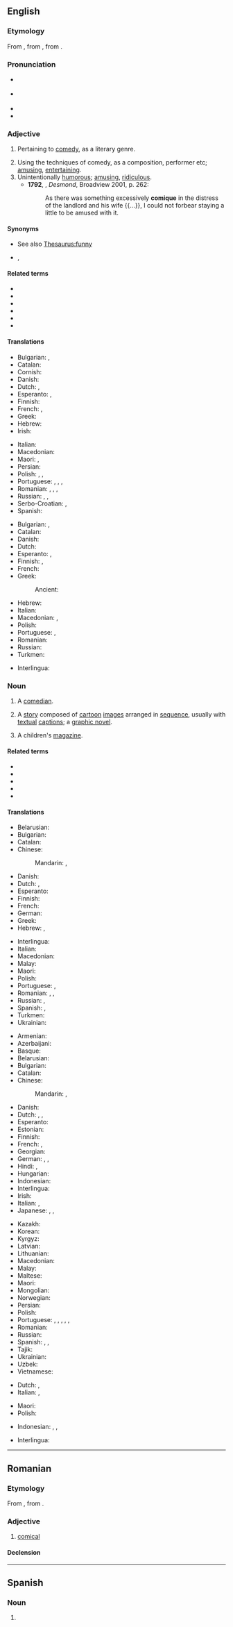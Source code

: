 {{also|Comic|cómic|còmic|çomıç}}
==English==
{{wikipedia}}

===Etymology===
From {{der|en|la|comicus}}, from {{der|en|grc|κωμικός||relating to comedy|sc=polytonic}}, from {{m|grc|κῶμος||carousal|sc=polytonic}}.

===Pronunciation===
* {{a|RP}} {{IPA|en|/ˈkɒmɪk/}}
* {{a|GenAm}} {{IPA|en|/ˈkɑmɪk/}}
* {{audio|en|en-us-comic.ogg|Audio (US)}}
* {{rhymes|en|ɒmɪk|q1=Received Pronunciation|ɑmɪk|q2=General American|s=2}}

===Adjective===
{{en-adj}}

# Pertaining to [[comedy]], as a literary genre. {{defdate|from 16th c.}}
#: {{ux|en|'''comic''' genius}}
#: {{ux|en|a '''comic''' stereotype}}
# Using the techniques of comedy, as a composition, performer etc; [[amusing]], [[entertaining]]. {{defdate|from 16th c.}}
# Unintentionally [[humorous]]; [[amusing]], [[ridiculous]]. {{defdate|from 17th c.}}
#*'''1792''', {{w|Charlotte Smith (writer)|Charlotte Smith}}, ''Desmond'', Broadview 2001, p. 262:
#*:As there was something excessively '''comique''' in the distress of the landlord and his wife {{...}}, I could not forbear staying a little to be amused with it.

====Synonyms====
* See also [[Thesaurus:funny]]
* {{sense|comedy}} {{l|en|comedic}}, {{l|en|comical}}

====Related terms====
* {{l|en|comedian}}
* {{l|en|comical}}
* {{l|en|comicality}}
* {{l|en|comically}}
* {{l|en|comicalness}}
* {{l|en|comic strip}}

====Translations====
{{trans-top|being funny}}
* Bulgarian: {{t+|bg|смешен}}, {{t+|bg|комичен}}
* Catalan: {{t+|ca|còmic}}
* Cornish: {{t|kw|hwarthus}}
* Danish: {{t|da|komisk}}
* Dutch: {{t+|nl|grappig}}, {{t+|nl|komisch}}
* Esperanto: {{t|eo|komedia}}, {{t|eo|komika}}
* Finnish: {{t+|fi|koominen}}
* French: {{t+|fr|comique|m|f}}, {{t+|fr|cocasse|m|f}}
* Greek: {{t+|el|κωμικός|m}}
* Hebrew: {{t+|he|קומי|m|tr=qomi}}
* Irish: {{t|ga|greannmhar}}
{{trans-mid}}
* Italian: {{t+|it|comico}}
* Macedonian: {{t|mk|комичен|m}}
* Maori: {{t|mi|hātakēhi}}, {{t|mi|whakakata}}
* Persian: {{t+|fa|کمیک|tr=komik|sc=fa-Arab}}
* Polish: {{t+|pl|komiczny}}, {{t+|pl|śmieszny}}, {{t+|pl|zabawny}}
* Portuguese: {{t+|pt|cômico}} {{qualifier|Brazil}}, {{t+|pt|cómico}} {{qualifier|Portugal}}, {{t+|pt|engraçado}}, {{t+|pt|divertido}}
* Romanian: {{t+|ro|comic}}, {{t+|ro|haios}}, {{t+|ro|amuzant}}, {{t+|ro|caraghios}}
* Russian: {{t+|ru|коми́ческий}}, {{t+|ru|смешно́й}}, {{t+|ru|коми́чный}}
* Serbo-Croatian: {{t+|sh|kòmičan}}, {{t+|sh|smijéšan}}
* Spanish: {{t+|es|cómico}}
{{trans-bottom}}

{{trans-top|related to comedy}}
* Bulgarian: {{t+|bg|комичен}}, {{t|bg|комедиен}}
* Catalan: {{t+|ca|còmic}}
* Danish: {{t|da|komisk}}
* Dutch: {{t+|nl|komisch}}
* Esperanto: {{t|eo|komedia}}, {{t|eo|komika}}
* Finnish: {{t+|fi|koominen}}, {{t+|fi|komedia|alt=komedia-}}
* French: {{t+|fr|comique|m|f}}
* Greek: {{t+|el|κωμικός|m}}
*: Ancient: {{t|grc|κωμικός}}
{{trans-mid}}
* Hebrew: {{t+|he|קומי|m|tr=qomi}}
* Italian: {{t+|it|comico}}
* Macedonian: {{t|mk|комедиски|m}}, {{t|mk|комичен|m}}
* Polish: {{t+|pl|komediowy}}
* Portuguese: {{t+|pt|cômico}} {{qualifier|Brazil}}, {{t+|pt|cómico}} {{qualifier|Portugal}}
* Romanian: {{t+|ro|comic}}
* Russian: {{t+|ru|комеди́йный}}
* Turkmen: {{t|tk|wäşi }}
{{trans-bottom}}

{{checktrans-top}}
* Interlingua: {{t-check|ia|comic}}
{{trans-mid}}
{{trans-bottom}}

===Noun===
{{en-noun}}

# {{senseid|en|comedian}} A [[comedian]].
#: {{ux|en|She started out as a joke-writer on the radio, and first performed as a '''comic''' at the ages of 30.}}
# {{senseid|en|cartoon story}} A [[story]] composed of [[cartoon]] [[image]]s arranged in [[sequence]], usually with [[textual]] [[caption]]s; a [[graphic novel]].
# {{lb|en|British}} A children's [[magazine]].

====Related terms====
* {{l|en|comic book}}
* {{l|en|comic strip}}
* {{l|en|comics}}
* {{l|en|prop comic}}
* {{l|en|stand-up comic}}

====Translations====
{{trans-top|comedian|id=comedian}}
* Belarusian: {{t|be|ко́мік|m}}
* Bulgarian: {{t+|bg|ко́мик|m}}
* Catalan: {{t+|ca|còmic|m}}
* Chinese:
*: Mandarin: {{t|cmn|喜劇演員|sc=Hani}}, {{t|cmn|喜剧演员|tr=xǐjù yǎnyuán|sc=Hani}}
* Danish: {{t|da|komiker|c}}
* Dutch: {{t+|nl|komiek|m}}, {{t+|nl|humorist|m}}
* Esperanto: {{t|eo|komikisto}}
* Finnish: {{t+|fi|koomikko}}
* French: {{t+|fr|comédien|m}}
* German: {{t+|de|Komiker|m}}
* Greek: {{t+|el|κωμικός|m|sc=Grek}}
* Hebrew: {{t+|he|קומיקאי|m|tr=qomiqai|sc=Hebr}}, {{t|he|קומיקאית|f|tr=qomiqait|sc=Hebr}}
{{trans-mid}}
* Interlingua: {{t|ia|comica|f}}
* Italian: {{t+|it|comico|m}}
* Macedonian: {{t|mk|ко́мичар|m}}
* Malay: {{t+|ms|pelawak}}
* Maori: {{t|mi|kaiwhakakata}}
* Polish: {{t+|pl|komik|m}}
* Portuguese: {{t+|pt|comediante|m|f}}, {{t+|pt|humorista|m|f}}
* Romanian: {{t+|ro|comic|m}}, {{t+|ro|comedian|m}} {{qualifier|rare}}, {{t+|ro|comediană|f}} {{qualifier|rare}}
* Russian: {{t+|ru|ко́мик|m}}, {{t+|ru|эксце́нтрик|m}}
* Spanish: {{t+|es|cómico|m}}, {{t|es|comediante|m|f}}
* Turkmen: {{t|tk|wäşi }}
* Ukrainian: {{t+|uk|ко́мік|m}}
{{trans-bottom}}

{{trans-top|cartoon story}}
* Armenian: {{t+|hy|կոմիքս}}
* Azerbaijani: {{t|az|komiks}}
* Basque: {{t|eu|komiki}}
* Belarusian: {{t|be|ко́мікс|m}}
* Bulgarian: {{t|bg|ко́микс|m}}
* Catalan: {{t+|ca|còmic}}
* Chinese:
*: Mandarin: {{t+|cmn|漫畫|sc=Hani}}, {{t+|cmn|漫画|tr=mànhuà|sc=Hani}}
* Danish: {{t+|da|tegneserie|c}}
* Dutch: {{t+|nl|strip|m}}, {{t+|nl|stripboek|n}}, {{t+|nl|stripverhaal|n}}
* Esperanto: {{t|eo|komikso}}
* Estonian: {{t|et|koomiks|p}}
* Finnish: {{t+|fi|sarjakuva}}
* French: {{t+|fr|bande dessinée|f}}, {{t+|fr|BD|f}}
* Georgian: {{t|ka|კომიქსი}}
* German: {{t+|de|Bildergeschichte|f}}, {{t+|de|Comic|m}}, {{t+|de|Strip|m}}
* Hindi: {{t|hi|कॉमिक्स}}, {{t|hi|कोमिक्स}}
* Hungarian: {{t+|hu|képregény}}
* Indonesian: {{t+|id|komik}}
* Interlingua: {{t|ia|banda designate}}
* Irish: {{t|ga|greannán|m}}
* Italian: {{t+|it|fumetto|m}}, {{t+|it|striscia|f}}
* Japanese: {{t+|ja|漫画|tr=[[まんが]], manga|sc=Jpan}}, {{t|ja|コミック|tr=komikku}}, {{t|ja|コミックス|tr=komikkusu}}
{{trans-mid}}
* Kazakh: {{t|kk|комикс}}
* Korean: {{t+|ko|만화}}
* Kyrgyz: {{t+|ky|комикс}}
* Latvian: {{t|lv|komikss|m}}
* Lithuanian: {{t|lt|komiksas|m}}
* Macedonian: {{t|mk|стрип|m}}
* Malay: {{t+|ms|komik}}
* Maltese: {{t|mt|strixxiklu|m}}
* Maori: {{t|mi|kōmeke}}
* Mongolian: {{t|mn|комикс}}
* Norwegian: {{t+|no|tegneserie|m}}
* Persian: {{t+|fa|کمیک|tr=komik}}
* Polish: {{t+|pl|komiks|m}}
* Portuguese: {{t+|pt|cartum|m}}, {{t+|pt|história em quadrinhos|f}}, {{t|pt|história de quadrinhos|f}}, {{t+|pt|banda desenhada|f}}, {{t|pt|historinha|f}}, {{t+|pt|gibi|m}}
* Romanian: {{t+|ro|benzi desenate|f-p}}
* Russian: {{t+|ru|ко́микс|m}}
* Spanish: {{t+|es|cómic|m}}, {{t+|es|tebeo|m}}, {{t+|es|historieta|f}}
* Tajik: {{t|tg|комикс}}
* Ukrainian: {{t|uk|ко́мікс|m}}
* Uzbek: {{t|uz|komiks}}
* Vietnamese: {{t|vi|truyện tranh}}
{{trans-bottom}}

{{trans-top|children's newspaper}}
* Dutch: {{t|nl|jeugdkrant}}, {{t|nl|kinderkrant}}
* Italian: {{t+|it|giornaletto|m}}, {{t+|it|giornalino|m}}
{{trans-mid}}
* Maori: {{t|mi|kōmeke}}
* Polish: {{t+|pl|komiks|m}}
{{trans-bottom}}

{{checktrans-top}}
* Indonesian: {{t+check|id|komik}}, {{t+check|id|cergam}}, {{t-check|id|[[cerita]] [[gambar|bergambar]]}} <!-- was "[[cerita]] [[gambar|bergambar]]" - assumed sum-of-parts; if an idiom, use {{t}} instead of {{t-SOP}}. see [[User:Kephir/gadgets/xte#Translation_fixing]] -->
{{trans-mid}}
* Interlingua: {{t-check|ia|comico}}
{{trans-bottom}}

{{topics|en|Occupations|Comedy|People}}

----

==Romanian==

===Etymology===
From {{bor|ro|fr|comique}}, from {{der|ro|la|comicus}}.

===Adjective===
{{ro-adj}}

# [[comical]]

====Declension====
{{ro-decl-adj}}

----

==Spanish==

===Noun===
{{es-noun|m}}

# {{misspelling of |es|cómic}}